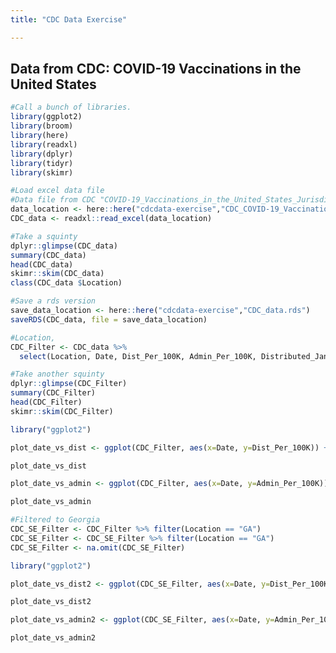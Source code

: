 ---
title: "CDC Data Exercise"

---

## Data from CDC: COVID-19 Vaccinations in the United States

```{r}
#Call a bunch of libraries.
library(ggplot2) 
library(broom) 
library(here) 
library(readxl) 
library(dplyr) 
library(tidyr) 
library(skimr) 

#Load excel data file
#Data file from CDC "COVID-19_Vaccinations_in_the_United_States_Jurisdiction_20240208"
data_location <- here::here("cdcdata-exercise","CDC_COVID-19_Vaccinations.xlsx")
CDC_data <- readxl::read_excel(data_location)

#Take a squinty
dplyr::glimpse(CDC_data)
summary(CDC_data)
head(CDC_data)
skimr::skim(CDC_data)
class(CDC_data $Location)

#Save a rds version
save_data_location <- here::here("cdcdata-exercise","CDC_data.rds")
saveRDS(CDC_data, file = save_data_location)

#Location, 
CDC_Filter <- CDC_data %>% 
  select(Location, Date, Dist_Per_100K, Admin_Per_100K, Distributed_Janssen, Distributed_Moderna, Distributed_Pfizer)

#Take another squinty
dplyr::glimpse(CDC_Filter)
summary(CDC_Filter)
head(CDC_Filter)
skimr::skim(CDC_Filter)

library("ggplot2")

plot_date_vs_dist <- ggplot(CDC_Filter, aes(x=Date, y=Dist_Per_100K)) + geom_point() + theme_classic() + labs(title = "Doses Distributed vs. Time", x="Time (Date)", y="Doses Distibuted Per 100K")

plot_date_vs_dist

plot_date_vs_admin <- ggplot(CDC_Filter, aes(x=Date, y=Admin_Per_100K)) + geom_point() + theme_classic() + labs(title = "Doses Administered vs. Time", x="Time (Date)", y="Doses Administrated Per 100K")

plot_date_vs_admin

```

```{r}
#Filtered to Georgia
CDC_SE_Filter <- CDC_Filter %>% filter(Location == "GA")
CDC_SE_Filter <- CDC_SE_Filter %>% filter(Location == "GA")
CDC_SE_Filter <- na.omit(CDC_SE_Filter)

library("ggplot2")

plot_date_vs_dist2 <- ggplot(CDC_SE_Filter, aes(x=Date, y=Dist_Per_100K)) + geom_point() + theme_classic() + labs(title = "Doses Distributed vs. Time", x="Time (Date)", y="Doses Distibuted Per 100K")

plot_date_vs_dist2

plot_date_vs_admin2 <- ggplot(CDC_SE_Filter, aes(x=Date, y=Admin_Per_100K)) + geom_point() + theme_classic() + labs(title = "Doses Administered vs. Time", x="Time (Date)", y="Doses Administrated Per 100K")

plot_date_vs_admin2

```
